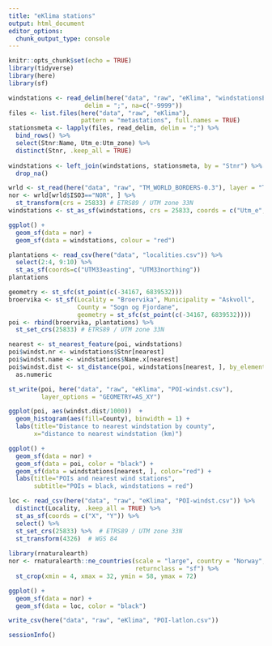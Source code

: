 ```yaml
---
title: "eKlima stations"
output: html_document
editor_options: 
  chunk_output_type: console
---
```


```r
knitr::opts_chunk$set(echo = TRUE)
library(tidyverse)
library(here)
library(sf)
```

```r
windstations <- read_delim(here("data", "raw", "eKlima", "windstationsEklima.txt"), 
                     delim = ";", na=c("-9999"))
files <- list.files(here("data", "raw", "eKlima"), 
                    pattern = "metastations", full.names = TRUE)
stationsmeta <- lapply(files, read_delim, delim = ";") %>% 
  bind_rows() %>% 
  select(Stnr:Name, Utm_e:Utm_zone) %>% 
  distinct(Stnr, .keep_all = TRUE)
  
windstations <- left_join(windstations, stationsmeta, by = "Stnr") %>% 
  drop_na()
```

```r
wrld <- st_read(here("data", "raw", "TM_WORLD_BORDERS-0.3"), layer = "TM_WORLD_BORDERS-0.3")
nor <- wrld[wrld$ISO3=="NOR", ] %>% 
  st_transform(crs = 25833) # ETRS89 / UTM zone 33N
windstations <- st_as_sf(windstations, crs = 25833, coords = c("Utm_e","Utm_n"))

ggplot() +
  geom_sf(data = nor) + 
  geom_sf(data = windstations, colour = "red")
```

```r
plantations <- read_csv(here("data", "localities.csv")) %>% 
  select(2:4, 9:10) %>% 
  st_as_sf(coords=c("UTM33easting", "UTM33northing"))
plantations

geometry <- st_sfc(st_point(c(-34167, 6839532)))
broervika <- st_sf(Locality = "Broervika", Municipality = "Askvoll", 
                   County = "Sogn og Fjordane", 
                   geometry = st_sfc(st_point(c(-34167, 6839532))))
poi <- rbind(broervika, plantations) %>% 
  st_set_crs(25833) # ETRS89 / UTM zone 33N

nearest <- st_nearest_feature(poi, windstations)
poi$windst.nr <- windstations$Stnr[nearest]
poi$windst.name <- windstations$Name.x[nearest]
poi$windst.dist <- st_distance(poi, windstations[nearest, ], by_element = TRUE) %>% 
  as.numeric

st_write(poi, here("data", "raw", "eKlima", "POI-windst.csv"), 
         layer_options = "GEOMETRY=AS_XY")

ggplot(poi, aes(windst.dist/1000))  +
  geom_histogram(aes(fill=County), binwidth = 1) + 
  labs(title="Distance to nearest windstation by county",
       x="distance to nearest windstation (km)")

ggplot() +
  geom_sf(data = nor) + 
  geom_sf(data = poi, color = "black") +
  geom_sf(data = windstations[nearest, ], color="red") + 
  labs(title="POIs and nearest wind stations", 
       subtitle="POIs = black, windstations = red")
```

```r
loc <- read_csv(here("data", "raw", "eKlima", "POI-windst.csv")) %>% 
  distinct(Locality, .keep_all = TRUE) %>% 
  st_as_sf(coords = c("X", "Y")) %>% 
  select() %>% 
  st_set_crs(25833) %>%  # ETRS89 / UTM zone 33N
  st_transform(4326)  # WGS 84
  
library(rnaturalearth)
nor <- rnaturalearth::ne_countries(scale = "large", country = "Norway", 
                                   returnclass = "sf") %>% 
  st_crop(xmin = 4, xmax = 32, ymin = 58, ymax = 72)

ggplot() +
  geom_sf(data = nor) + 
  geom_sf(data = loc, color = "black")

write_csv(here("data", "raw", "eKlima", "POI-latlon.csv"))
```


```r
sessionInfo()
```